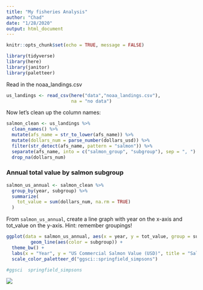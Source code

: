 ```yaml
---
title: "My fisheries Analysis"
author: "Chad"
date: "1/28/2020"
output: html_document
---
```


```r
knitr::opts_chunk$set(echo = TRUE, message = FALSE)

library(tidyverse)
library(here)
library(janitor)
library(paletteer)

```

Read in the noaa_landings.csv

```r
us_landings <- read_csv(here("data","noaa_landings.csv"),
                        na = "no data")
```

Now let's clean up the column names:
```r
salmon_clean <- us_landings %>% 
  clean_names() %>% 
  mutate(afs_name = str_to_lower(afs_name)) %>% 
  mutate(dollars_num = parse_number(dollars_usd)) %>% 
  filter(str_detect(afs_name, pattern = "salmon")) %>% 
  separate(afs_name, into = c("salmon_group", "subgroup"), sep = ", ") %>% 
  drop_na(dollars_num)
```

### Annual total value by salmon subgroup
```r
salmon_us_annual <- salmon_clean %>% 
  group_by(year, subgroup) %>% 
  summarize(
    tot_value = sum(dollars_num, na.rm = TRUE)
  )
```

From `salmon_us_annual`, create a line graph with year on the x-axis and tot_value on the y-axis. Hint: remember groupings!
```r
ggplot(data = salmon_us_annual, aes(x = year, y = tot_value, group = subgroup)) +
         geom_line(aes(color = subgroup)) +
  theme_bw() +
  labs(x = "Year", y = "US Commercial Salmon Value (USD)", title = "Salmon Catch by Year") +
  scale_color_paletteer_d("ggsci::springfield_simpsons")

#ggsci	springfield_simpsons
```

![](https://octodex.github.com/images/Robotocat.png)